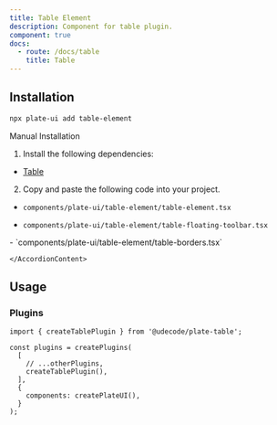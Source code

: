 ```yaml
---
title: Table Element
description: Component for table plugin.
component: true
docs:
  - route: /docs/table
    title: Table
---
```


<ComponentExample src="/src/components/examples/PlaygroundDemo.tsx">
  <PlaygroundDemo id="table" />
</ComponentExample>

## Installation

```bash
npx plate-ui add table-element
```

<Accordion type="single" collapsible>
  <AccordionItem value="manual-installation">
    <AccordionTrigger>Manual Installation</AccordionTrigger>
    <AccordionContent>

1. Install the following dependencies:

- [Table](/docs/table)

2. Copy and paste the following code into your project.

- `components/plate-ui/table-element/table-element.tsx`

<ComponentSource src="/src/components/plate-ui/table-element/table-element.tsx" />

- `components/plate-ui/table-element/table-floating-toolbar.tsx`

<ComponentSource src="/src/components/plate-ui/table-element/table-floating-toolbar.tsx" />
- `components/plate-ui/table-element/table-borders.tsx`

<ComponentSource src="/src/components/plate-ui/table-element/table-borders.tsx" />

    </AccordionContent>

  </AccordionItem>
</Accordion>

## Usage

### Plugins

```tsx
import { createTablePlugin } from '@udecode/plate-table';

const plugins = createPlugins(
  [
    // ...otherPlugins,
    createTablePlugin(),
  ],
  {
    components: createPlateUI(),
  }
);
```

